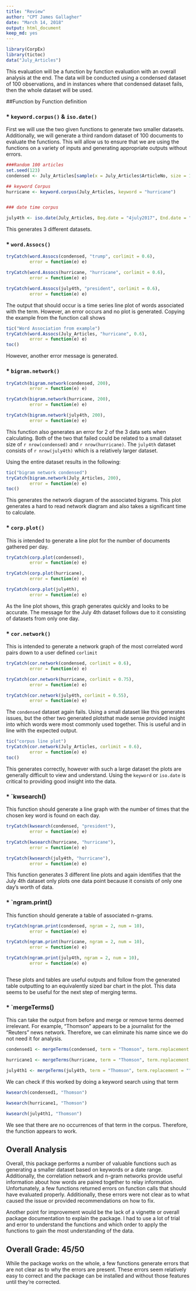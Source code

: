 ```yaml
---
title: "Review"
author: "CPT James Gallagher"
date: "March 14, 2018"
output: html_document
keep_md: yes
---
```


```r
library(CorpEx)
library(tictoc)
data("July_Articles")

```

This evaluation will be a function by function evaluation
with an overall analysis at the end. The data will be conducted
using a condensed dataset of 100 observations, and in instances
where that condensed dataset fails, then the whole dataset will be used.

##Function by Function definition


### * `keyword.corpus()` & `iso.date()`

First we will use the two given functions to generate two smaller
datasets. Additionally, we will generate a third random dataset
of 100 documents to evaluate the functions. This will allow
us to ensure that we are using the functions on a variety
of inputs and generating appropriate outputs without errors.

```r

###Random 100 articles
set.seed(123)
condensed <- July_Articles[sample(x = July_Articles$ArticleNo, size = 100, replace = F),]

## keyword Corpus
hurricane <- keyword.corpus(July_Articles, keyword = "hurricane")


### date time corpus

july4th <- iso.date(July_Articles, Beg.date = "4july2017", End.date = "4july2017")

```

This generates 3 different datasets.


### * `word.Assocs()`

```r

tryCatch(word.Assocs(condensed, "trump", corlimit = 0.6),
         error = function(e) e)

tryCatch(word.Assocs(hurricane, "hurricane", corlimit = 0.6),
         error = function(e) e)

tryCatch(word.Assocs(july4th, "president", corlimit = 0.6),
         error = function(e) e)

```

The output that should occur is a time series line plot of words
associated with the term. However, an error occurs and
no plot is generated. Copying the example from the function call 
shows

```r

tic("Word Association from example")
tryCatch(word.Assocs(July_Articles, "hurricane", 0.6),
         error = function(e) e)
toc()

```

However, another error message is generated.

### * `bigram.network()`

```r

tryCatch(bigram.network(condensed, 200),
         error = function(e) e)

tryCatch(bigram.network(hurricane, 200),
         error = function(e) e)

tryCatch(bigram.network(july4th, 200),
         error = function(e) e)


```

This function also generates an error  for 2 of the 3
data sets when calculating. Both of the two that failed 
could be related to a small dataset size of `r nrow(condensed)`
and `r nrow(hurricane)`. The `july4th` dataset
consists of `r nrow(july4th)` which is a relatively larger dataset. 

Using the entire dataset results in the following:

```r
tic("bigram network condensed")
tryCatch(bigram.network(July_Articles, 200),
         error = function(e) e)
toc()

```


This generates the network diagram of the associated bigrams.
This plot generates a hard to read network diagram and also
takes a significant time to calculate.

### * `corp.plot()`

This is intended to generate a line plot for the number
of documents gathered per day. 


```r

tryCatch(corp.plot(condensed),
         error = function(e) e)

tryCatch(corp.plot(hurricane),
         error = function(e) e)

tryCatch(corp.plot(july4th),
         error = function(e) e)

```

As the line plot shows, this graph generates quickly and looks
to be accurate. The message for the July 4th dataset follows
due to it consisting of datasets from only one day.


### * `cor.network()`

This is intended to generate a network graph of the most
correlated word pairs down to a user defined `corlimit`

```r

tryCatch(cor.network(condensed, corlimit = 0.6),
         error = function(e) e)

tryCatch(cor.network(hurricane, corlimit = 0.75),
         error = function(e) e)

tryCatch(cor.network(july4th, corlimit = 0.55),
         error = function(e) e)

```

The `condensed` dataset again fails. Using a small dataset like this
generates issues, but the other two generated plotsthat made sense 
provided insight into which words were most commonly used together.
This is useful and in line with the expected output.

```r
tic("corpus line plot")
tryCatch(cor.network(July_Articles, corlimit = 0.6),
         error = function(e) e)
toc()

```

This generates correctly, however with  such a large dataset
the plots are generally difficult to view and understand. Using
the `keyword` or `iso.date` is critical to providing good
insight into the data.


### * `kwsearch()

This function should generate a line graph with the number
of times that the chosen key word is found on each day.

```r

tryCatch(kwsearch(condensed, "president"),
         error = function(e) e)

tryCatch(kwsearch(hurricane, "hurricane"),
         error = function(e) e)

tryCatch(kwsearch(july4th, "hurricane"),
         error = function(e) e)


```

This function generates 3 different line plots and again
identifies that the July 4th dataset only plots one data point because
it consists of only one day's worth of data.


### * `ngram.print()

This function should generate a table of associated n-grams.

```r

tryCatch(ngram.print(condensed, ngram = 2, num = 10),
         error = function(e) e)

tryCatch(ngram.print(hurricane, ngram = 2, num = 10),
         error = function(e) e)

tryCatch(ngram.print(july4th, ngram = 2, num = 10),
         error = function(e) e)



```

These plots and tables are useful outputs and follow from the 
generated table outputting to an equivalently sized bar chart
in the plot. This data seems to be useful for the next step
of merging terms.


### * `mergeTerms()


This can take the output from before and merge or remove
terms deemed irrelevant. For example, "Thomson" appears
to be a journalist for the "Reuters" news network. Therefore, 
we can eliminate his name since we do not  need it for analysis.

```r

condensed1 <- mergeTerms(condensed, term = "Thomson", term.replacement = "")

hurricane1 <- mergeTerms(hurricane, term = "Thomson", term.replacement = "")

july4th1 <- mergeTerms(july4th, term = "Thomson", term.replacement = "")


```


We can check if this worked by doing a keyword search using
that term

```r

kwsearch(condensed1, "Thomson")

kwsearch(hurricane1, "Thomson")

kwsearch(july4th1, "Thomson")
```

We see that there are no occurrences of that term in the corpus.
Therefore, the function appears to work.



## Overall Analysis
Overall, this package performs a number of valuable functions
such as generating a smaller dataset based on keywords or
a date range. Additionally, the correlation network and n-gram
networks provide useful information about how words are paired
together to relay information. Unfortunately, a few functions
returned errors on function calls that should have evaluated
properly. Additionally, these errors were not clear as to what
caused the issue or provided recommendations on how to fix.

Another point for improvement would be the lack of a vignette
or overall package documentation to explain the package. I had to
use a lot of trial and error to understand the functions and which
order to apply the functions to gain the most understanding of
the data.

## Overall Grade: 45/50

While the package works on the whole, a few functions generate
errors that are not clear as to why the errors are present.
These errors seem relatively easy to correct and the package
can be installed and without those features until they're
corrected.